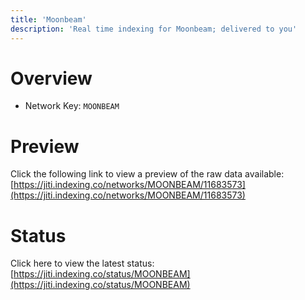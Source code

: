 ```yaml
---
title: 'Moonbeam'
description: 'Real time indexing for Moonbeam; delivered to you'
---
```


# Overview
- Network Key: `MOONBEAM`

# Preview
Click the following link to view a preview of the raw data available: [https://jiti.indexing.co/networks/MOONBEAM/11683573](https://jiti.indexing.co/networks/MOONBEAM/11683573)

# Status
Click here to view the latest status: [https://jiti.indexing.co/status/MOONBEAM](https://jiti.indexing.co/status/MOONBEAM)
